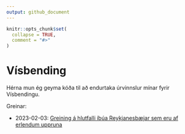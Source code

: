 ```yaml
---
output: github_document
---
```


<!-- README.md is generated from README.Rmd. Please edit that file -->

```r
knitr::opts_chunk$set(
  collapse = TRUE,
  comment = "#>"
)
```

# Vísbending

Hérna mun ég geyma kóða til að endurtaka úrvinnslur mínar fyrir Vísbendingu.


Greinar:

* 2023-02-03: [Greining á hlutfalli íbúa Reykjanesbæjar sem eru af erlendum uppruna](https://github.com/bgautijonsson/visbending/tree/master/2023-02-03)
